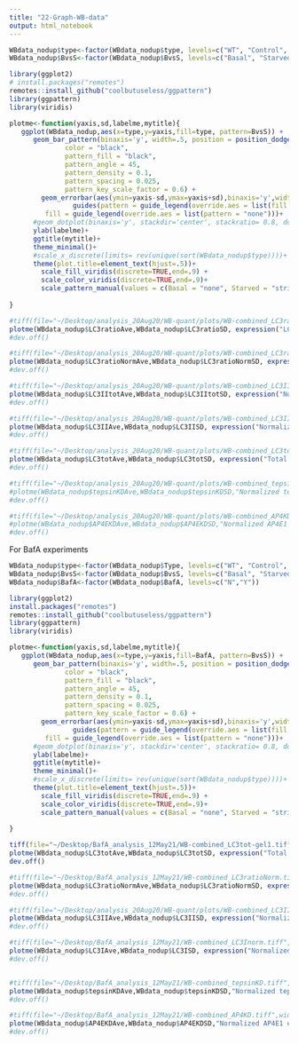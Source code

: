 ```yaml
---
title: "22-Graph-WB-data"
output: html_notebook
---
```



```r
WBdata_nodup$type<-factor(WBdata_nodup$type, levels=c("WT", "Control", "tepsin", "AP4E1"))
WBdata_nodup$BvsS<-factor(WBdata_nodup$BvsS, levels=c("Basal", "Starved"))

library(ggplot2)
# install.packages("remotes")
remotes::install_github("coolbutuseless/ggpattern")
library(ggpattern)
library(viridis)

plotme<-function(yaxis,sd,labelme,mytitle){
   ggplot(WBdata_nodup,aes(x=type,y=yaxis,fill=type, pattern=BvsS)) + 
      geom_bar_pattern(binaxis='y', width=.5, position = position_dodge(0.9),alpha=.5, stat = "identity",
              color = "black", 
              pattern_fill = "black",
              pattern_angle = 45,
              pattern_density = 0.1,
              pattern_spacing = 0.025,
              pattern_key_scale_factor = 0.6) + 
        geom_errorbar(aes(ymin=yaxis-sd,ymax=yaxis+sd),binaxis='y',width=0.4,position = position_dodge(0.9),alpha=.9, colour="black", size=0.8) +
                guides(pattern = guide_legend(override.aes = list(fill = "white")),
         fill = guide_legend(override.aes = list(pattern = "none")))+
      #geom_dotplot(binaxis='y', stackdir='center', stackratio= 0.8, dotsize = 0.5, position = position_dodge(0.9),alpha=.5)+
      ylab(labelme)+
      ggtitle(mytitle)+
      theme_minimal()+
      #scale_x_discrete(limits= rev(unique(sort(WBdata_nodup$type))))+
      theme(plot.title=element_text(hjust=.5))+
        scale_fill_viridis(discrete=TRUE,end=.9) +
        scale_color_viridis(discrete=TRUE,end=.9)+
        scale_pattern_manual(values = c(Basal = "none", Starved = "stripe"))
  
}

#tiff(file="~/Desktop/analysis_20Aug20/WB-quant/plots/WB-combined_LC3ratioUnNorm.tiff",width=3000,height=3000,res=600)
plotme(WBdata_nodup$LC3ratioAve,WBdata_nodup$LC3ratioSD, expression("LC3 II/I (A.U.)"),"LC3 II/I ratio")
#dev.off()

#tiff(file="~/Desktop/analysis_20Aug20/WB-quant/plots/WB-combined_LC3ratioNorm.tiff",width=3000,height=3000,res=600)
plotme(WBdata_nodup$LC3ratioNormAve,WBdata_nodup$LC3ratioNormSD, expression("Normalized LC3 II/I (A.U.)"),"Normalized LC3 II/I ratio")
#dev.off()

#tiff(file="~/Desktop/analysis_20Aug20/WB-quant/plots/WB-combined_LC3IInormTot.tiff",width=3000,height=3000,res=600)
plotme(WBdata_nodup$LC3IItotAve,WBdata_nodup$LC3IItotSD, expression("Normalized LC3 II/total LC3 expression (A.U.)"),"LC3 II/total LC3 expression")
#dev.off()

#tiff(file="~/Desktop/analysis_20Aug20/WB-quant/plots/WB-combined_LC3II.tiff",width=3000,height=3000,res=600)
plotme(WBdata_nodup$LC3IIAve,WBdata_nodup$LC3IISD, expression("Normalized LC3 II expression (A.U.)"),"LC3 II expression")
#dev.off()

#tiff(file="~/Desktop/analysis_20Aug20/WB-quant/plots/WB-combined_LC3tot.tiff",width=3000,height=3000,res=600)
plotme(WBdata_nodup$LC3totAve,WBdata_nodup$LC3totSD, expression("Total LC3 expression (A.U.)"),"Total LC3 expression")
#dev.off()

#tiff(file="~/Desktop/analysis_20Aug20/WB-quant/plots/WB-combined_tepsinKD.tiff",width=3000,height=3000,res=600)
#plotme(WBdata_nodup$tepsinKDAve,WBdata_nodup$tepsinKDSD,"Normalized tepsin expression (A.U.)","tepsin siRNA knockdown")
#dev.off()

#tiff(file="~/Desktop/analysis_20Aug20/WB-quant/plots/WB-combined_AP4KD.tiff",width=3000,height=3000,res=600)
#plotme(WBdata_nodup$AP4EKDAve,WBdata_nodup$AP4EKDSD,"Normalized AP4E1 expression (A.U.)","AP4 epsilon siRNA knockdown")
#dev.off()


```


For BafA experiments

```r
WBdata_nodup$type<-factor(WBdata_nodup$Type, levels=c("WT", "Control", "tepsin", "AP4E1"))
WBdata_nodup$BvsS<-factor(WBdata_nodup$BvsS, levels=c("Basal", "Starved"))
WBdata_nodup$BafA<-factor(WBdata_nodup$BafA, levels=c("N","Y"))

library(ggplot2)
install.packages("remotes")
remotes::install_github("coolbutuseless/ggpattern")
library(ggpattern)
library(viridis)

plotme<-function(yaxis,sd,labelme,mytitle){
   ggplot(WBdata_nodup,aes(x=type,y=yaxis,fill=BafA, pattern=BvsS)) + 
      geom_bar_pattern(binaxis='y', width=.5, position = position_dodge(0.9),alpha=.5, stat = "identity",
              color = "black", 
              pattern_fill = "black",
              pattern_angle = 45,
              pattern_density = 0.1,
              pattern_spacing = 0.025,
              pattern_key_scale_factor = 0.6) + 
        geom_errorbar(aes(ymin=yaxis-sd,ymax=yaxis+sd),binaxis='y',width=0.4,position = position_dodge(0.9),alpha=.9, colour="black", size=0.8) +
                guides(pattern = guide_legend(override.aes = list(fill = "white")),
         fill = guide_legend(override.aes = list(pattern = "none")))+
      #geom_dotplot(binaxis='y', stackdir='center', stackratio= 0.8, dotsize = 0.5, position = position_dodge(0.9),alpha=.5)+
      ylab(labelme)+
      ggtitle(mytitle)+
      theme_minimal()+
      #scale_x_discrete(limits= rev(unique(sort(WBdata_nodup$type))))+
      theme(plot.title=element_text(hjust=.5))+
        scale_fill_viridis(discrete=TRUE,end=.9) +
        scale_color_viridis(discrete=TRUE,end=.9)+
        scale_pattern_manual(values = c(Basal = "none", Starved = "stripe"))
  
}

tiff(file="~/Desktop/BafA_analysis_12May21/WB-combined_LC3tot-gel1.tiff",width=3000,height=3000,res=600)
plotme(WBdata_nodup$LC3totAve,WBdata_nodup$LC3totSD, expression("Total LC3B fold change (A.U.)"),"LC3 Fold Change")
dev.off()

#tiff(file="~/Desktop/BafA_analysis_12May21/WB-combined_LC3ratioNorm.tiff",width=3000,height=3000,res=600)
plotme(WBdata_nodup$LC3ratioNormAve,WBdata_nodup$LC3ratioNormSD, expression("Normalized LC3 II/I (A.U.)"),"Normalized LC3 II/I ratio")
#dev.off()

#tiff(file="~/Desktop/analysis_20Aug20/WB-quant/plots/WB-combined_LC3IInorm.tiff",width=3000,height=3000,res=600)
plotme(WBdata_nodup$LC3IIAve,WBdata_nodup$LC3IISD, expression("Normalized LC3 II fold change (A.U.)"),"LC3 II Fold Change")
#dev.off()

#tiff(file="~/Desktop/BafA_analysis_12May21/WB-combined_LC3Inorm.tiff",width=3000,height=3000,res=600)
plotme(WBdata_nodup$LC3IAve,WBdata_nodup$LC3ISD, expression("Normalized LC3 I fold change (A.U.)"),"LC3 I Fold Change")
#dev.off()


#tiff(file="~/Desktop/BafA_analysis_12May21/WB-combined_tepsinKD.tiff",width=3000,height=3000,res=600)
plotme(WBdata_nodup$tepsinKDAve,WBdata_nodup$tepsinKDSD,"Normalized tepsin expression (A.U.)","tepsin siRNA knockdown")
#dev.off()

#tiff(file="~/Desktop/BafA_analysis_12May21/WB-combined_AP4KD.tiff",width=3000,height=3000,res=600)
plotme(WBdata_nodup$AP4EKDAve,WBdata_nodup$AP4EKDSD,"Normalized AP4E1 expression (A.U.)","AP4 epsilon siRNA knockdown")
#dev.off()


```


